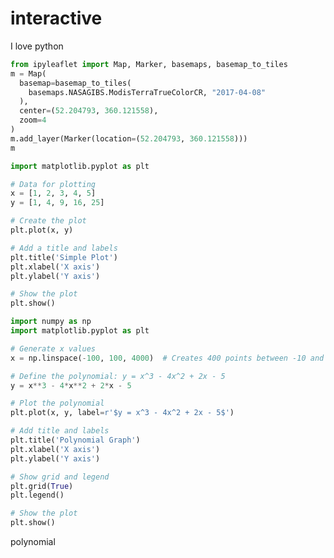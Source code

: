 # interactive

I love python
```python
from ipyleaflet import Map, Marker, basemaps, basemap_to_tiles
m = Map(
  basemap=basemap_to_tiles(
    basemaps.NASAGIBS.ModisTerraTrueColorCR, "2017-04-08"
  ),
  center=(52.204793, 360.121558),
  zoom=4
)
m.add_layer(Marker(location=(52.204793, 360.121558)))
m
```

```python

import matplotlib.pyplot as plt

# Data for plotting
x = [1, 2, 3, 4, 5]
y = [1, 4, 9, 16, 25]

# Create the plot
plt.plot(x, y)

# Add a title and labels
plt.title('Simple Plot')
plt.xlabel('X axis')
plt.ylabel('Y axis')

# Show the plot
plt.show()
```

```python

import numpy as np
import matplotlib.pyplot as plt

# Generate x values
x = np.linspace(-100, 100, 4000)  # Creates 400 points between -10 and 10

# Define the polynomial: y = x^3 - 4x^2 + 2x - 5
y = x**3 - 4*x**2 + 2*x - 5

# Plot the polynomial
plt.plot(x, y, label=r'$y = x^3 - 4x^2 + 2x - 5$')

# Add title and labels
plt.title('Polynomial Graph')
plt.xlabel('X axis')
plt.ylabel('Y axis')

# Show grid and legend
plt.grid(True)
plt.legend()

# Show the plot
plt.show()
```
polynomial